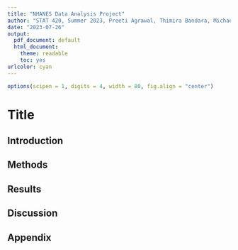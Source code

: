 ```yaml
---
title: "NHANES Data Analysis Project"
author: "STAT 420, Summer 2023, Preeti Agrawal, Thimira Bandara, Michael Conlin, Constatin Kappel"
date: "2023-07-26"
output:
  pdf_document: default
  html_document: 
    theme: readable
    toc: yes
urlcolor: cyan
---
```


```r
options(scipen = 1, digits = 4, width = 80, fig.align = "center")
```

# Title

## Introduction

## Methods

## Results

## Discussion

## Appendix
